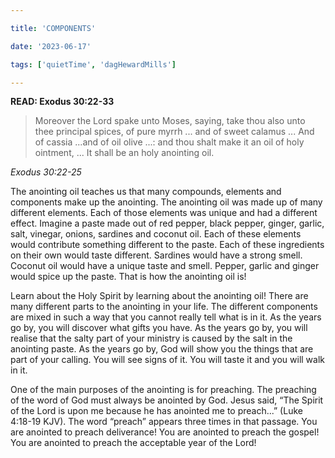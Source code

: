 ```yaml
---

title: 'COMPONENTS'

date: '2023-06-17'

tags: ['quietTime', 'dagHewardMills']

---
```


**READ: Exodus 30:22-33**

>Moreover the Lord spake unto Moses, saying, take thou also unto thee principal spices, of pure myrrh ... and of sweet calamus ... And of cassia ...and of oil olive ...: and thou shalt make it an oil of holy ointment, ... It shall be an holy anointing oil. 

*Exodus 30:22-25*

The anointing oil teaches us that many compounds, elements and components make up the anointing. The anointing oil was made up of many different elements. Each of those elements was unique and had a different effect. Imagine a paste made out of red pepper, black pepper, ginger, garlic, salt, vinegar, onions, sardines and coconut oil. Each of these elements would contribute something different to the paste. Each of these ingredients on their own would taste different. Sardines would have a strong smell. Coconut oil would have a unique taste and smell. Pepper, garlic and ginger would spice up the paste. That is how the anointing oil is! 

Learn about the Holy Spirit by learning about the anointing oil! There are many different parts to the anointing in your life. The different components are mixed in such a way that you cannot really tell what is in it. As the years go by, you will discover what gifts you have. As the years go by, you will realise that the salty part of your ministry is caused by the salt in the anointing paste. As the years go by, God will show you the things that are part of your calling. You will see signs of it. You will taste it and you will walk in it. 

One of the main purposes of the anointing is for preaching. The preaching of the word of God must always be anointed by God. Jesus said, “The Spirit of the Lord is upon me because he has anointed me to preach...” (Luke 4:18-19 KJV). The word “preach” appears three times in that passage. You are anointed to preach deliverance! You are anointed to preach the gospel! You are anointed to preach the acceptable year of the Lord! 

